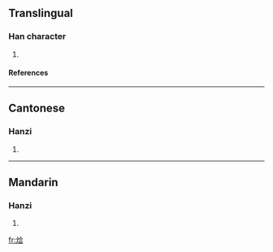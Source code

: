 ==Translingual==
===Han character===
{{Han char|rn=86|rad=火|as=06|sn=10|four=9886<sub>1</sub>|canj=火人一口 (FOMR)}}
# {{defn|Han|sort=火06}}
====References====
{{Han ref|kx=0670.190|dkj=19015|hdz=32200.130|uh=70DA|ud=28890|bh=D27A|bd=53882}}

----
==Cantonese==
===Hanzi===
{{yue-hanzi|jyut=|y=saap3}}
# {{defn|Cantonese}}

----
==Mandarin==
===Hanzi===
{{cmn-hanzi|pin=[[huǐ]] ([[hui3]]), [[xiá]] ([[xia2]]), [[xuān]] ([[xuan1]])|wg=hui<sup>3</sup>, hsia<sup>2</sup>, hsüan<sup>1</sup>}}
# {{defn|Mandarin}}

[[fr:烚]]